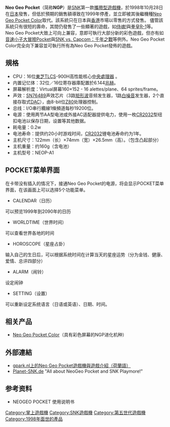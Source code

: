 {{noteTA
| G1=Games
}}

{{Infobox CVG system
| title = Neo Geo Pocket
| logo = [[File:SNK_NeoGeo_Pocket_logo.png|75px]]
| image = [[File:Neo-Geo-Pocket-Anthra-Left.jpg|250px]]
| manufacturer = [[SNK|SNK]]
| type = [[掌上遊戲機|掌上遊戲機]]
| generation = [[第五世代遊戲機|第五世代]]
| releasedate  = {{vgrelease|JP|1998年10月28日|EU|1998年}}
| lifespan = 1998年－1999年
| CPU = [[東芝|東芝]]TLCS900H
| media = [[卡帶|卡帶]]
| conrollers =
| onlineservice =
| unitssold = 约2百万份（包括[[Neo_Geo_Pocket_Color|Neo Geo Pocket Color]]，截至2007年七月30日止）
| topgame =
| successor = [[Neo_Geo_Pocket_Color|Neo Geo Pocket Color]]
}}

'''Neo Geo Pocket'''（简称'''NGP'''）是[[SNK|SNK]]第一款[[攜帶型遊戲機|攜帶型遊戲機]]，於1998年10月28日在[[日本|日本]]發售，但低於預期的銷售額導致在1999年停產，並立即被其後繼機種[[Neo_Geo_Pocket_Color|Neo Geo Pocket Color]]取代。該系統只在日本與[[香港|香港]]市場以零售的方式發售。
儘管該系統只有很短的壽命，其間仍發售了一些顯著的遊戲，如[[侍魂|侍魂!]]與[[拳皇|拳皇R-1]]等。
Neo Geo Pocket大致上可向上兼容，意即可執行大部分新的彩色遊戲，但亦有如[[刺蝟索尼克|音速小子大冒險Pocket]]與[[SNK_vs._Capcom|SNK vs. Capcom：千年之戰]]等例外。Neo Geo Pocket Color完全向下兼容並可執行所有為Neo Geo Pocket發佈的遊戲。


== 規格 ==

* CPU：16位[[東芝|東芝]]TLCS-900H高性能核心[[中央處理器|中央處理器]] 。
* 内置记忆体：32位／16位寄存器庫配置於6.144[[兆赫|兆赫]]。
* 屏幕解析度：Virtual屏幕160×152 - 16 alettes/plane、64 sprites/frame。
* 声效：[[SN76489|SN76489]]声效芯片（3路[[矩形波|矩形波]]音频发生器，1路[[白噪音|白噪音]]发生器，2个直接存取式[[DAC|DAC]]），由8-bit位[[Z80|Z80]]处理器控制。
* 总线：I/O串行纜線1條頻道每秒19200位。
* 电源：使用两节AA型电池或外接AC适配器提供电力，使用一枚[[CR2032|CR2032]]型纽扣电池以保存日期，设置等其他数据。
* 耗电量：0.2w
* 电池寿命：提供约20小时游戏时间，[[CR2032|CR2032]]锂电池寿命约为1年。
* 主机尺寸：122mm（长）×74mm（宽）×26.5mm（高）。（包含凸起部分）
* 主机重量：约160g（含电池）
* 主机型号：NEOP-A1

== POCKET菜单界面 ==

在卡带没有插入的情况下，接通Neo Geo Pocket的电源，将会显示POCKET菜单界面，在该画面上可以选择5个功能菜单。

* CALENDAR（日历）

可以预览1999年到2090年的日历

* WORLDTIME（世界时间）

可以查看世界各地的时间

* HOROSCOPE（星座占卦）

输入自己的生日后，可以根据系统时间在计算当天的星座运势（分为金钱、健康、爱情、总评四部分）

* ALARM（闹铃）

设定闹钟

* SETTING（设置）

可以重新设定系统语言（日语或英语）、日期、时间。

== 相关产品 ==

* [[Neo_Geo_Pocket_Color|Neo Geo Pocket Color]]（具有彩色屏幕的NGP进化机种）

== 外部連結 ==
{{Portal|電子遊戲}}

* [https://archive.is/20060627211607/http://www.gpark.nl/Neo_Geo_Pocket_Color__info.php gpark.nl上的Neo Geo Pocket遊戲機與遊戲介紹（[[荷蘭語|荷蘭語]]）]
* [http://www.planet-snk.de/ Planet-SNK.de]{{Wayback|url=http://www.planet-snk.de/ |date=20070607022755 }} "All about NeoGeo Pocket and SNK Playmore!"

== 参考资料 ==

* NEOGEO POCKET 使用说明书

{{SNK}}
{{第五世代遊戲機}}
{{掌上游戏机}}

[[Category:掌上遊戲機|Category:掌上遊戲機]]
[[Category:SNK遊戲機|Category:SNK遊戲機]]
[[Category:第五世代遊戲機|Category:第五世代遊戲機]]
[[Category:1998年面世的產品|Category:1998年面世的產品]]